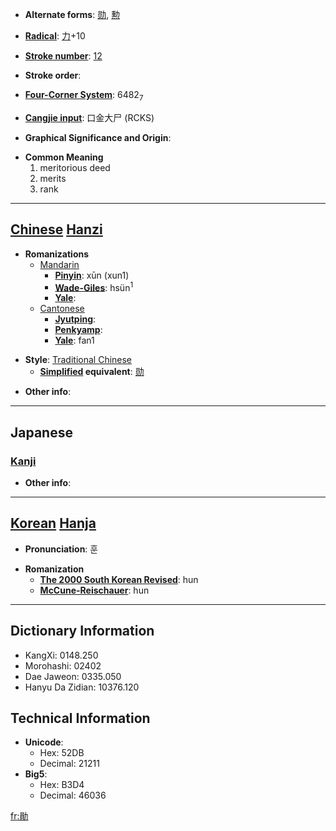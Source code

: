 * '''Alternate forms''': [[勋]], [[勲]]

* '''[[Wiktionary:Chinese radical index| Radical]]''': [[Wiktionary:Chinese radical index 力|力]]+10

* '''[[Wiktionary:Chinese total strokes index|Stroke number]]''': [[Wiktionary:Chinese total strokes index 12|12]]

* '''Stroke order''': 

* '''[[Wiktionary:Chinese four corner index|Four-Corner System]]''': 6482<sub>7</sub>

* '''[[Wiktionary:Chinese Cangjie index|Cangjie input]]''': 口金大尸 (RCKS)

* '''Graphical Significance and Origin''': 

* '''Common Meaning'''
*#meritorious deed
*# merits
*# rank


----

== [[Chinese]] [[Hanzi]] ==

* '''Romanizations'''
** [[Mandarin]]
*** '''[[Pinyin]]''': xūn (xun1)
*** '''[[Wade-Giles]]''': hsün<sup>1</sup>
*** '''[[Yale]]''': 
**[[Cantonese]]
***'''[[Jyutping]]''':
***'''[[Penkyamp]]''': 
***'''[[Yale]]''': fan1

* '''Style''': [[Traditional Chinese]] 
** '''[[Simplified Chinese|Simplified]] equivalent''': [[勋]]

* '''Other info''': 

----

==Japanese==
===[[Kanji]]===
{{kanji|on readings=[[くん]] (kun)
|kun readings=[[いさお]] (isao)
}}

* '''Other info''':  

----

== [[Korean]] [[Hanja]] ==

* '''Pronunciation''': 훈

* '''Romanization'''
** '''[[The 2000 South Korean Revised Romanization|The 2000 South Korean Revised]]''': hun
** '''[[McCune-Reischauer]]''': hun

----

== Dictionary Information ==

* KangXi: 0148.250
* Morohashi: 02402
* Dae Jaweon: 0335.050
* Hanyu Da Zidian: 10376.120

== Technical Information ==

* '''Unicode''':
** Hex: 52DB
** Decimal: 21211
* '''Big5''':
** Hex: B3D4
** Decimal: 46036

[[fr:勛]]